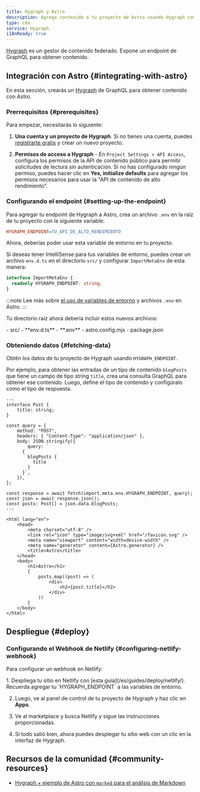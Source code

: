 ```yaml
---
title: Hygraph y Astro
description: Agrega contenido a tu proyecto de Astro usando Hygraph como CMS
type: cms
service: Hygraph
i18nReady: true
---
```


[Hygraph](https://hygraph.com/) es un gestor de contenido federado. Expone un endpoint de GraphQL para obtener contenido.

## Integración con Astro \{#integrating-with-astro\}

En esta sección, crearás un [Hygraph](https://hygraph.com/) de GraphQL para obtener contenido con Astro.

### Prerrequisitos \{#prerequisites\}

Para empezar, necesitarás lo siguiente:

1. **Una cuenta y un proyecto de Hygraph**. Si no tienes una cuenta, puedes [registrarte gratis](https://app.hygraph.com/signup) y crear un nuevo proyecto.

2. **Permisos de acceso a Hygraph** - En `Project Settings > API Access`, configura los permisos de la API de contenido público para permitir solicitudes de lectura sin autenticación. Si no has configurado ningún permiso, puedes hacer clic en **Yes, initialize defaults** para agregar los permisos necesarios para usar la "API de contenido de alto rendimiento".

### Configurando el endpoint \{#setting-up-the-endpoint\}

Para agregar tu endpoint de Hygraph a Astro, crea un archivo `.env` en la raíz de tu proyecto con la siguiente variable:

```ini title=".env"
HYGRAPH_ENDPOINT=TU_API_DE_ALTO_RENDIMIENTO
```

Ahora, deberías poder usar esta variable de entorno en tu proyecto.

Si deseas tener IntelliSense para tus variables de entorno, puedes crear un archivo `env.d.ts` en el directorio `src/` y configurar `ImportMetaEnv` de esta manera:

```ts title="src/env.d.ts"
interface ImportMetaEnv {
  readonly HYGRAPH_ENDPOINT: string;
}
```

:::note
Lee más sobre [el uso de variables de entorno](/es/guides/environment-variables/) y archivos `.env` en Astro.
:::

Tu directorio raíz ahora debería incluir estos nuevos archivos:

<FileTree title="Estructura del proyecto">
- src/
  - **env.d.ts**
- **.env**
- astro.config.mjs
- package.json
</FileTree>

### Obteniendo datos \{#fetching-data\}
 
Obtén los datos de tu proyecto de Hygraph usando `HYGRAPH_ENDPOINT`.

Por ejemplo, para obtener las entradas de un tipo de contenido `blogPosts` que tiene un campo de tipo string `title`, crea una consulta GraphQL para obtener ese contenido. Luego, define el tipo de contenido y configúralo como el tipo de respuesta.

```astro title="src/pages/index.astro"
---
interface Post {
	title: string;
}

const query = {
	method: "POST",
	headers: { "Content-Type": "application/json" },
	body: JSON.stringify({
		query: `
      {
        blogPosts {
          title
        }
      }`,
	}),
};

const response = await fetch(import.meta.env.HYGRAPH_ENDPOINT, query);
const json = await response.json();
const posts: Post[] = json.data.blogPosts;
---

<html lang="en">
	<head>
		<meta charset="utf-8" />
		<link rel="icon" type="image/svg+xml" href="/favicon.svg" />
		<meta name="viewport" content="width=device-width" />
		<meta name="generator" content={Astro.generator} />
		<title>Astro</title>
	</head>
	<body>
		<h1>Astro</h1>
		{
			posts.map((post) => (
				<div>
					<h2>{post.title}</h2>
				</div>
			))
		}
	</body>
</html>
```

## Despliegue \{#deploy\}

### Configurando el Webhook de Netlify \{#configuring-netlify-webhook\}

Para configurar un webhook en Netlify:

<Steps>
1. Despliega tu sitio en Netlify con [esta guía](/es/guides/deploy/netlify/). Recuerda agregar tu `HYGRAPH_ENDPOINT` a las variables de entorno.

2. Luego, ve al panel de control de tu proyecto de Hygraph y haz clic en **Apps**.

3. Ve al marketplace y busca Netlify y sigue las instrucciones proporcionadas.

4. Si todo salió bien, ahora puedes desplegar tu sitio web con un clic en la interfaz de Hygraph.
</Steps>

## Recursos de la comunidad \{#community-resources\}

- [Hygraph + ejemplo de Astro con `marked` para el análisis de Markdown](https://github.com/camunoz2/example-astrowithhygraph)
